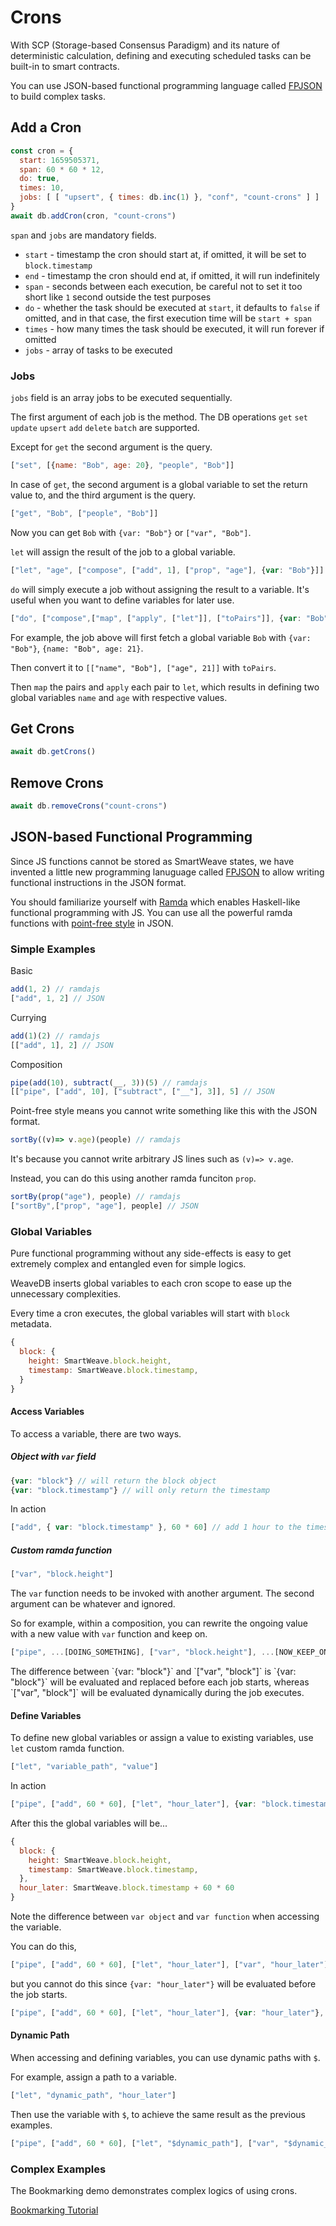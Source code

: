 
# Crons

With SCP (Storage-based Consensus Paradigm) and its nature of deterministic calculation, defining and executing scheduled tasks can be built-in to smart contracts.

You can use JSON-based functional programming language called [FPJSON](https://fpjson.weavedb.dev) to build complex tasks.

## Add a Cron

```js copy
const cron = {
  start: 1659505371,
  span: 60 * 60 * 12,
  do: true,
  times: 10,
  jobs: [ [ "upsert", { times: db.inc(1) }, "conf", "count-crons" ] ]
}
await db.addCron(cron, "count-crons")
```
`span` and `jobs` are mandatory fields.

- `start` - timestamp the cron should start at, if omitted, it will be set to `block.timestamp`
- `end` - timestamp the cron should end at, if omitted, it will run indefinitely
- `span` - seconds between each execution, be careful not to set it too short like `1` second outside the test purposes
- `do` - whether the task should be executed at `start`, it defaults to `false` if omitted, and in that case, the first execution time will be `start + span`
- `times` - how many times the task should be executed, it will run forever if omitted
- `jobs` - array of tasks to be executed

### Jobs

`jobs` field is an array jobs to be executed sequentially.

The first argument of each job is the method. The DB operations `get` `set` `update` `upsert` `add` `delete` `batch` are supported.

Except for `get` the second argument is the query.

```js copy
["set", [{name: "Bob", age: 20}, "people", "Bob"]]
```

In case of `get`, the second argument is a global variable to set the return value to, and the third argument is the query.

```js copy
["get", "Bob", ["people", "Bob"]]
```
Now you can get `Bob` with `{var: "Bob"}` or `["var", "Bob"]`.

`let` will assign the result of the job to a global variable.

```js copy
["let", "age", ["compose", ["add", 1], ["prop", "age"], {var: "Bob"}]]
```

`do` will simply execute a job without assigning the result to a variable. It's useful when you want to define variables for later use.

```js copy
["do", ["compose",["map", ["apply", ["let"]], ["toPairs"]], {var: "Bob"}]]
```
For example, the job above will first fetch a global variable `Bob` with `{var: "Bob"}`, `{name: "Bob", age: 21}`.

Then convert it to `[["name", "Bob"], ["age", 21]]` with `toPairs`.

Then `map` the pairs and `apply` each pair to `let`, which results in defining two global variables `name` and `age` with respective values.

## Get Crons

```js copy
await db.getCrons()
```

## Remove Crons

```js copy
await db.removeCrons("count-crons")
```

## JSON-based Functional Programming

Since JS functions cannot be stored as SmartWeave states, we have invented a little new programming lanuguage called [FPJSON](https://fpjson.weavedb.dev) to allow writing functional instructions in the JSON format.

You should familiarize yourself with [Ramda](https://ramdajs.com) which enables Haskell-like functional programming with JS. You can use all the powerful ramda functions with [point-free style](https://ramdajs.com) in JSON.

### Simple Examples

Basic

```js copy
add(1, 2) // ramdajs
["add", 1, 2] // JSON
```

Currying

```js copy
add(1)(2) // ramdajs
[["add", 1], 2] // JSON
```

Composition

```js copy
pipe(add(10), subtract(__, 3))(5) // ramdajs
[["pipe", ["add", 10], ["subtract", ["__"], 3]], 5] // JSON
```

Point-free style means you cannot write something like this with the JSON format.

```js copy
sortBy((v)=> v.age)(people) // ramdajs
```

It's because you cannot write arbitrary JS lines such as `(v)=> v.age`.

Instead, you can do this using another ramda funciton `prop`.

```js copy
sortBy(prop("age"), people) // ramdajs
["sortBy",["prop", "age"], people] // JSON
```

### Global Variables

Pure functional programming without any side-effects is easy to get extremely complex and entangled even for simple logics.

WeaveDB inserts global variables to each cron scope to ease up the unnecessary complexities.

Every time a cron executes, the global variables will start with `block` metadata.

```js copy
{
  block: {
    height: SmartWeave.block.height,
    timestamp: SmartWeave.block.timestamp,
  }
}
```

#### Access Variables

To access a variable, there are two ways.

##### Object with `var` field

```js copy
{var: "block"} // will return the block object
{var: "block.timestamp"} // will only return the timestamp
```

In action

```js copy
["add", { var: "block.timestamp" }, 60 * 60] // add 1 hour to the timestamp
```

##### Custom ramda function

```js copy
["var", "block.height"]
```

The `var` function needs to be invoked with another argument. The second argument can be whatever and ignored.

So for example, within a composition, you can rewrite the ongoing value with a new value with `var` function and keep on.

```js copy
["pipe", ...[DOING_SOMETHING], ["var", "block.height"], ...[NOW_KEEP_ON_WITH_BLOCK_HEIGHT]]
```

<Callout type="info" emoji="💡">
The difference between `{var: "block"}` and `["var", "block"]` is `{var: "block"}` will be evaluated and replaced before each job starts, whereas `["var", "block"]` will be evaluated dynamically during the job executes.
</Callout>

#### Define Variables

To define new global variables or assign a value to existing variables, use `let` custom ramda function.

```js copy
["let", "variable_path", "value"]
```

In action

```js copy
["pipe", ["add", 60 * 60], ["let", "hour_later"], {var: "block.timestamp"}]
```

After this the global variables will be...

```js copy
{
  block: {
    height: SmartWeave.block.height,
    timestamp: SmartWeave.block.timestamp,
  },
  hour_later: SmartWeave.block.timestamp + 60 * 60
}
```

Note the difference between `var object` and `var function` when accessing the variable.

You can do this,

```js copy
["pipe", ["add", 60 * 60], ["let", "hour_later"], ["var", "hour_later"], {var: "block.timestamp"}]
```

but you cannot do this since `{var: "hour_later"}` will be evaluated before the job starts.

```js copy
["pipe", ["add", 60 * 60], ["let", "hour_later"], {var: "hour_later"}, {var: "block.timestamp"}]
```

#### Dynamic Path

When accessing and defining variables, you can use dynamic paths with `$`.

For example, assign a path to a variable.

```js copy
["let", "dynamic_path", "hour_later"]
```

Then use the variable with `$`, to achieve the same result as the previous examples.

```js copy
["pipe", ["add", 60 * 60], ["let", "$dynamic_path"], ["var", "$dynamic_path"], {var: "block.timestamp"}]
```

### Complex Examples

The Bookmarking demo demonstrates complex logics of using crons.

[Bookmarking Tutorial](/examples/bookmarks#advanced-calculate-bookmark-counts-with-cron)
